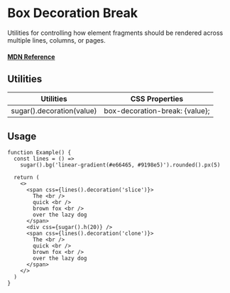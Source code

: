 # Box Decoration Break

Utilities for controlling how element fragments should be rendered across multiple lines, columns, or pages.

#### [MDN Reference](https://developer.mozilla.org/docs/Web/CSS/box-decoration-break)

## Utilities

| Utilities                 | CSS Properties                 |
| ------------------------- | ------------------------------ |
| sugar().decoration(value) | box-decoration-break: {value}; |

## Usage

```tsx live
function Example() {
  const lines = () =>
    sugar().bg('linear-gradient(#e66465, #9198e5)').rounded().px(5)

  return (
    <>
      <span css={lines().decoration('slice')}>
        The <br />
        quick <br />
        brown fox <br />
        over the lazy dog
      </span>
      <div css={sugar().h(20)} />
      <span css={lines().decoration('clone')}>
        The <br />
        quick <br />
        brown fox <br />
        over the lazy dog
      </span>
    </>
  )
}
```
